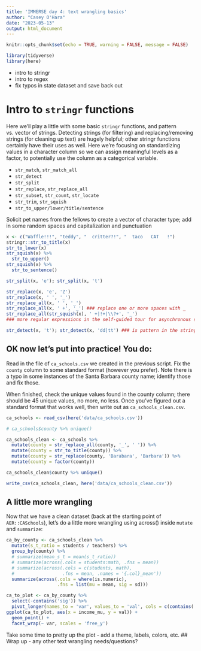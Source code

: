 ```yaml
---
title: 'IMMERSE day 4: text wrangling basics'
author: "Casey O'Hara"
date: "2023-05-13"
output: html_document
---
```


```r
knitr::opts_chunk$set(echo = TRUE, warning = FALSE, message = FALSE)
```

```r
library(tidyverse)
library(here)
```

- intro to stringr
- intro to regex
- fix typos in state dataset and save back out

# Intro to `stringr` functions

Here we'll play a little with some basic `stringr` functions, and pattern vs. vector of strings.  Detecting strings (for filtering) and replacing/removing strings (for cleaning up text) are hugely helpful; other stringr functions certainly have their uses as well.  Here we're focusing on standardizing values in a character column so we can assign meaningful levels as a factor, to potentially use the column as a categorical variable.

- `str_match`, `str_match_all`
- `str_detect`
- `str_split`
- `str_replace`, `str_replace_all`
- `str_subset`, `str_count`, `str_locate`
- `str_trim`, `str_squish`
- `str_to_upper/lower/title/sentence`

Solicit pet names from the fellows to create a vector of character type; add in some random spaces and capitalization and punctuation

``` r
x <- c("Waffle!!!", "teddy", "  critter?!", "  taco   CAT   !")
stringr::str_to_title(x)
str_to_lower(x)
str_squish(x) %>% 
  str_to_upper()
str_squish(x) %>% 
  str_to_sentence()

str_split(x, 'e'); str_split(x, 't')

str_replace(x, 'e', 'Z')
str_replace(x, ' ', '_')
str_replace_all(x, ' ', '_')
str_replace_all(x, ' +', '_') ### replace one or more spaces with _
str_replace_all(str_squish(x), ' +|!+|\\?+', '_')
### more regular expressions in the self-guided tour for asynchronous session

str_detect(x, 't'); str_detect(x, 'dd|tt') ### is pattern in the string?
```


## OK now let's put into practice!  You do:

Read in the file of `ca_schools.csv` we created in the previous script. Fix the `county` column to some standard format (however you prefer).  Note there is a typo in some instances of the Santa Barbara county name; identify those and fix those.  

When finished, check the unique values found in the county column; there should be 45 unique values, no more, no less.  Once you've figured out a standard format that works well, then write out as `ca_schools_clean.csv`.

```r
ca_schools <- read_csv(here('data/ca_schools.csv'))

# ca_schools$county %>% unique()

ca_schools_clean <- ca_schools %>%
  mutate(county = str_replace_all(county, '_', ' ')) %>%
  mutate(county = str_to_title(county)) %>%
  mutate(county = str_replace(county, 'Barabara', 'Barbara')) %>%
  mutate(county = factor(county))

ca_schools_clean$county %>% unique()

write_csv(ca_schools_clean, here('data/ca_schools_clean.csv'))

```

## A little more wrangling

Now that we have a clean dataset (back at the starting point of `AER::CASchools`), let's do a little more wrangling using across() inside `mutate` and `summarize`:

```r
ca_by_county <- ca_schools_clean %>%
  mutate(s_t_ratio = students / teachers) %>%
  group_by(county) %>%
  # summarize(mean_s_t = mean(s_t_ratio))
  # summarize(across(.cols = students:math, .fns = mean))
  # summarize(across(.cols = c(students, math), 
  #                  .fns = mean, .names = '{.col}_mean'))
  summarize(across(.cols = where(is.numeric), 
                   .fns = list(mu = mean, sig = sd)))
```

```r
ca_to_plot <- ca_by_county %>%
  select(-contains('sig')) %>%
  pivot_longer(names_to = 'var', values_to = 'val', cols = c(contains('mu'), -income_mu))
ggplot(ca_to_plot, aes(x = income_mu, y = val)) +
  geom_point() +
  facet_wrap(~ var, scales = 'free_y')
```

Take some time to pretty up the plot - add a theme, labels, colors, etc.
## Wrap up - any other text wrangling needs/questions?

